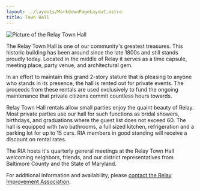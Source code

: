 ```yaml
---
layout: ../layouts/MarkdownPageLayout.astro
title: Town Hall
---
```



![Picture of the Relay Town Hall](../img/THall.jpg)

The Relay Town Hall is one of our community's greatest treasures. This historic building has been around since the late 1800s and still stands proudly today. Located in the middle of Relay it serves as a time capsule, meeting place, party venue, and architectural gem.

In an effort to maintain this grand 2-story stature that is pleasing to anyone who stands in its presence, the hall is rented out for private events. The proceeds from these rentals are used exclusively to fund the ongoing maintenance that private citizens commit countless hours towards.

Relay Town Hall rentals allow small parties enjoy the quaint beauty of Relay. Most private parties use our hall for such functions as bridal showers, birthdays, and graduations where the guest list does not exceed 60. The hall is equipped with two bathrooms, a full sized kitchen, refrigeration and a parking lot for up to 15 cars. RIA members in good standing will receive a discount on rental rates.

The RIA hosts it's quarterly general meetings at the Relay Town Hall welcoming neighbors, friends, and our district representatives from Baltimore County and the State of Maryland.

For additional information and availability, please [contact the Relay Improvement Association](/ria#contact).

<YoutubeVideo id="Gx5LFxJ_JY0" title="The Relay Town Hall" />
